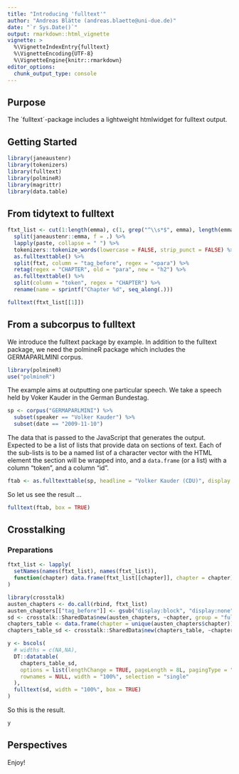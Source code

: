 ```yaml
---
title: "Introducing 'fulltext'"
author: "Andreas Blätte (andreas.blaette@uni-due.de)"
date: "`r Sys.Date()`"
output: rmarkdown::html_vignette
vignette: >
  %\VignetteIndexEntry{fulltext}
  %\VignetteEncoding{UTF-8}
  %\VignetteEngine{knitr::rmarkdown}
editor_options: 
  chunk_output_type: console
---
```


## Purpose


The ´fulltext´-package includes a lightweight htmlwidget for fulltext output.

## Getting Started

```r
library(janeaustenr)
library(tokenizers)
library(fulltext)
library(polmineR)
library(magrittr)
library(data.table)
```

## From tidytext to fulltext

```r
ftxt_list <- cut(1:length(emma), c(1, grep("^\\s*$", emma), length(emma))) %>%
  split(janeaustenr::emma, f = .) %>%
  lapply(paste, collapse = " ") %>%
  tokenizers::tokenize_words(lowercase = FALSE, strip_punct = FALSE) %>%
  as.fulltexttable() %>% 
  split(ftxt, column = "tag_before", regex = "<para") %>%
  retag(regex = "CHAPTER", old = "para", new = "h2") %>%
  as.fulltexttable() %>%
  split(column = "token", regex = "CHAPTER") %>%
  rename(name = sprintf("Chapter %d", seq_along(.)))
```


```r
fulltext(ftxt_list[[1]])
```


## From a subcorpus to fulltext

We introduce the fulltext package by example. In addition to the fulltext package, we need the polmineR package which includes the GERMAPARLMINI corpus.

```r
library(polmineR)
use("polmineR")
```

The example aims at outputting one particular speech. We take a speech held by Voker Kauder in the German Bundestag.

```r
sp <- corpus("GERMAPARLMINI") %>%
  subset(speaker == "Volker Kauder") %>%
  subset(date == "2009-11-10")
```

The data that is passed to the JavaScript that generates the output. Expected to be a list of lists that provide data on sections of text. Each of the sub-lists is to be a named list of a character vector with the HTML element the section will be wrapped into, and  a `data.frame` (or a list) with a column "token", and a column "id".

```r
ftab <- as.fulltexttable(sp, headline = "Volker Kauder (CDU)", display = "block")
```

So let us see the result ... 

```r
fulltext(ftab, box = TRUE)
```


## Crosstalking

### Preparations

```r
ftxt_list <- lapply(
  setNames(names(ftxt_list), names(ftxt_list)),
  function(chapter) data.frame(ftxt_list[[chapter]], chapter = chapter)
)
```



```r
library(crosstalk)
austen_chapters <- do.call(rbind, ftxt_list)
austen_chapters[["tag_before"]] <- gsub("display:block", "display:none", austen_chapters[["tag_before"]])
sd <- crosstalk::SharedData$new(austen_chapters, ~chapter, group = "fulltext")
chapters_table <- data.frame(chapter = unique(austen_chapters$chapter))
chapters_table_sd <- crosstalk::SharedData$new(chapters_table, ~chapter, group = "fulltext")

y <- bscols(
  # widths = c(NA,NA),
  DT::datatable(
    chapters_table_sd,
    options = list(lengthChange = TRUE, pageLength = 8L, pagingType = "simple", dom = "tp"),
    rownames = NULL, width = "100%", selection = "single"
  ),
  fulltext(sd, width = "100%", box = TRUE)
)

```

So this is the result.

```r
y
```

## Perspectives

Enjoy! 